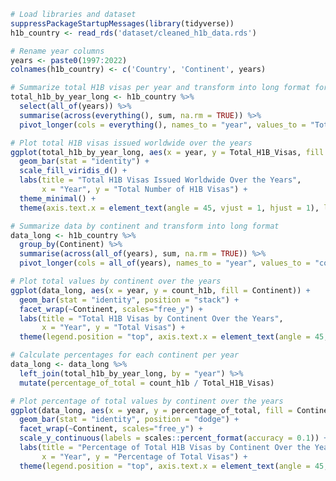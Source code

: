 ```{r}
# Load libraries and dataset
suppressPackageStartupMessages(library(tidyverse))
h1b_country <- read_rds('dataset/cleaned_h1b_data.rds')
```

```{r}
# Rename year columns
years <- paste0(1997:2022)
colnames(h1b_country) <- c('Country', 'Continent', years)
```

```{r}
# Summarize total H1B visas per year and transform into long format for plotting
total_h1b_by_year_long <- h1b_country %>%
  select(all_of(years)) %>%
  summarise(across(everything(), sum, na.rm = TRUE)) %>%
  pivot_longer(cols = everything(), names_to = "year", values_to = "Total_H1B_Visas")

# Plot total H1B visas issued worldwide over the years
ggplot(total_h1b_by_year_long, aes(x = year, y = Total_H1B_Visas, fill = year)) +
  geom_bar(stat = "identity") +
  scale_fill_viridis_d() +
  labs(title = "Total H1B Visas Issued Worldwide Over the Years",
       x = "Year", y = "Total Number of H1B Visas") +
  theme_minimal() +
  theme(axis.text.x = element_text(angle = 45, vjust = 1, hjust = 1), legend.position = "none")
```

```{r}
# Summarize data by continent and transform into long format
data_long <- h1b_country %>%
  group_by(Continent) %>%
  summarise(across(all_of(years), sum, na.rm = TRUE)) %>%
  pivot_longer(cols = all_of(years), names_to = "year", values_to = "count_h1b")

# Plot total values by continent over the years
ggplot(data_long, aes(x = year, y = count_h1b, fill = Continent)) +
  geom_bar(stat = "identity", position = "stack") +
  facet_wrap(~Continent, scales="free_y") +
  labs(title = "Total H1B Visas by Continent Over the Years",
       x = "Year", y = "Total Visas") +
  theme(legend.position = "top", axis.text.x = element_text(angle = 45, hjust = 1))
```

```{r}
# Calculate percentages for each continent per year
data_long <- data_long %>%
  left_join(total_h1b_by_year_long, by = "year") %>%
  mutate(percentage_of_total = count_h1b / Total_H1B_Visas)

# Plot percentage of total values by continent over the years
ggplot(data_long, aes(x = year, y = percentage_of_total, fill = Continent)) +
  geom_bar(stat = "identity", position = "dodge") +
  facet_wrap(~Continent, scales="free_y") +
  scale_y_continuous(labels = scales::percent_format(accuracy = 0.1)) +
  labs(title = "Percentage of Total H1B Visas by Continent Over the Years",
       x = "Year", y = "Percentage of Total Visas") +
  theme(legend.position = "top", axis.text.x = element_text(angle = 45, hjust = 1))
```

